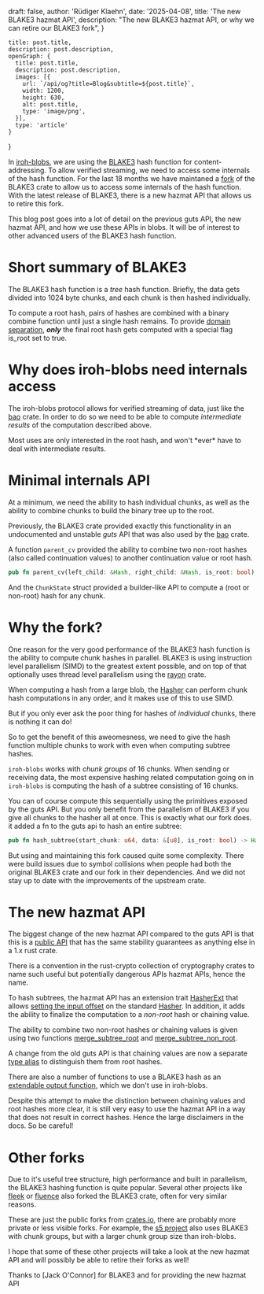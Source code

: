 
  draft: false,
  author: 'Rüdiger Klaehn',
  date: '2025-04-08',
  title: 'The new BLAKE3 hazmat API',
  description:
    "The new BLAKE3 hazmat API, or why we can retire our BLAKE3 fork",
}

    title: post.title,
    description: post.description,
    openGraph: {
      title: post.title,
      description: post.description,
      images: [{
        url: `/api/og?title=Blog&subtitle=${post.title}`,
        width: 1200,
        height: 630,
        alt: post.title,
        type: 'image/png',
      }],
      type: 'article'
    }
}


In [iroh-blobs], we are using the [BLAKE3] hash function for content-addressing. To allow verified streaming, we need to access some internals of the hash function. For the last 18 months we have maintaned a [fork] of the BLAKE3 crate to allow us to access some internals of the hash function. With the latest release of BLAKE3, there is a new hazmat API that allows us to retire this fork.

This blog post goes into a lot of detail on the previous guts API, the new hazmat API, and how we use these APIs in blobs. It will be of interest to other advanced users of the BLAKE3 hash function.

# Short summary of BLAKE3

The BLAKE3 hash function is a *tree* hash function. Briefly, the data gets divided into 1024 byte chunks, and each chunk is then hashed individually.

To compute a root hash, pairs of hashes are combined with a binary combine function until just a single hash remains. To provide [domain separation], ***only*** the final root hash gets computed with a special flag is_root set to true.

<div className="not-prose">
<ThemeImage
    lightSrc='/blog/blake3-hazmat-api/blake-tree-6.svg'
    darkSrc='/blog/blake3-hazmat-api/blake-tree-6.svg'
    alt='BLAKE3 forks'
    width={800}
    height={600}
  />
</div>

# Why does iroh-blobs need internals access

The iroh-blobs protocol allows for verified streaming of data, just like the [bao] crate. In order to do so we need to be able to compute *intermediate results* of the computation described above.

<div className="not-prose">
<ThemeImage
    lightSrc='/blog/blake3-hazmat-api/blake-tree-21.svg'
    darkSrc='/blog/blake3-hazmat-api/blake-tree-21.svg'
    alt='BLAKE3 forks'
    width={800}
    height={600}
  />
</div>

<Note>
Most uses are only interested in the root hash, and won't *ever* have to deal with intermediate results.
</Note>

# Minimal internals API

At a minimum, we need the ability to hash individual chunks, as well as the ability to combine chunks to build the binary tree up to the root.

Previously, the BLAKE3 crate provided exactly this functionality in an undocumented and unstable *guts* API that was also used by the [bao] crate.

A function `parent_cv` provided the ability to combine two non-root hashes (also called continuation values) to another continuation value or root hash.

```rust
pub fn parent_cv(left_child: &Hash, right_child: &Hash, is_root: bool) -> Hash
```

And the `ChunkState` struct provided a builder-like API to compute a (root or non-root) hash for any chunk.

# Why the fork?

One reason for the very good performance of the BLAKE3 hash function is the ability to compute chunk hashes in parallel. BLAKE3 is using instruction level parallelism (SIMD) to the greatest extent possible, and on top of that optionally uses thread level parallelism using the [rayon] crate.

When computing a hash from a large blob, the [Hasher](https://docs.rs/blake3/latest/blake3/struct.Hasher.html) can perform chunk hash computations in any order, and it makes use of this to use SIMD.

But if you only ever ask the poor thing for hashes of *individual* chunks, there is nothing it can do!

So to get the benefit of this aweomesness, we need to give the hash function multiple chunks to work with even when computing subtree hashes.

`iroh-blobs` works with *chunk groups* of 16 chunks. When sending or receiving data, the most expensive hashing related computation going on in `iroh-blobs` is computing the hash of a subtree consisting of 16 chunks.

You can of course compute this sequentially using the primitives exposed by the guts API. But you only benefit from the parallelism of BLAKE3 if you give all chunks to the hasher all at once. This is exactly what our fork does. it added a fn to the guts api to hash an entire subtree:

```rust
pub fn hash_subtree(start_chunk: u64, data: &[u8], is_root: bool) -> Hash
```

But using and maintaining this fork caused quite some complexity. There were build issues due to symbol collisions when people had both the original BLAKE3 crate and our fork in their dependencies. And we did not stay up to date with the improvements of the upstream crate.

# The new hazmat API

The biggest change of the new hazmat API compared to the guts API is that this is a [public API](https://docs.rs/blake3/latest/blake3/hazmat/index.html) that has the same stability guarantees as anything else in a 1.x rust crate.

<Note>
There is a convention in the rust-crypto collection of cryptography crates to name such useful but potentially dangerous APIs hazmat APIs, hence the name.
</Note>

To hash subtrees, the hazmat API has an extension trait [HasherExt](https://docs.rs/blake3/latest/blake3/hazmat/trait.HasherExt.html) that allows [setting the input offset](https://docs.rs/blake3/latest/blake3/hazmat/trait.HasherExt.html#tymethod.set_input_offset) on the standard [Hasher](https://docs.rs/blake3/latest/blake3/struct.Hasher.html). In addition, it adds the ability to finalize the computation to a *non-root* hash or chaining value.

The ability to combine two non-root hashes or chaining values is given using two functions [merge_subtree_root](https://docs.rs/blake3/latest/blake3/hazmat/fn.merge_subtrees_root.html) and [merge_subtree_non_root](https://docs.rs/blake3/latest/blake3/hazmat/fn.merge_subtrees_non_root.html).

A change from the old guts API is that chaining values are now a separate [type alias](https://docs.rs/blake3/latest/blake3/hazmat/type.ChainingValue.html) to distinguish them from root hashes.

There are also a number of functions to use a BLAKE3 hash as an [extendable output function], which we don't use in iroh-blobs.

<Note>
Despite this attempt to make the distinction between chaining values and root hashes more clear, it is still very easy to use the hazmat API in a way that does not result in correct hashes. Hence the large disclaimers in the docs. So be careful!
</Note>

# Other forks

Due to it's useful tree structure, high performance and built in parallelism, the BLAKE3 hashing function is quite popular. Several other projects like [fleek] or [fluence] also forked the BLAKE3 crate, often for very similar reasons.

<div className="not-prose">
<ThemeImage
    lightSrc='/blog/blake3-hazmat-api/crates.png'
    darkSrc='/blog/blake3-hazmat-api/crates.png'
    alt='BLAKE3 forks'
    width={800}
    height={600}
  />
</div>

These are just the public forks from [crates.io](https://crates.io/search?q=blake3), there are probably more private or less visible forks. For example, the [s5 project] also uses BLAKE3 with chunk groups, but with a larger chunk group size than iroh-blobs.

I hope that some of these other projects will take a look at the new hazmat API and will possibly be able to retire their forks as well!

<Note>
Thanks to [Jack O'Connor] for BLAKE3 and for providing the new hazmat API
</Note>

[iroh-blobs]: https://github.com/n0-computer/iroh-blobs
[BLAKE3]: https://github.com/BLAKE3-team/BLAKE3
[bao]: https://crates.io/crates/bao
[fork]: https://github.com/n0-computer/iroh-blake3
[rayon]: https://docs.rs/rayon/latest/rayon/
[domain separation]: https://en.wikipedia.org/wiki/Domain_separation
[extendable output function]: https://en.wikipedia.org/wiki/Extendable-output_function
[fluence]: https://www.fluence.network/
[fleek]: https://fleek.network/
[s5 project]: https://docs.sfive.net/
[Jack O'Connor]: https://jacko.io/
